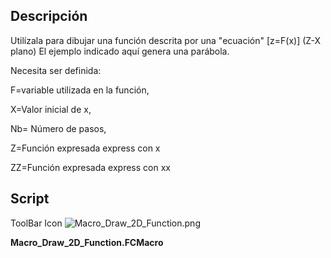 <languages/>
{{Macro/es
|Name=Draw 2D Function
|Translate=Draw 2D Function
|Icon=Macro_Draw_2D_Function.png
|Description= Utilízala para dibujar una función descrita por una "ecuación" [z=F(x)] (Z-X plano)
|Author=unknown
|Version=1.0
|Date=2011-08-01
|FCVersion=All
|Download=[https://www.freecad.org/wiki/images/3/36/Macro_Draw_2D_Function.png ToolBar Icon]
}}

==Descripción==
Utilízala para dibujar una función descrita por una "ecuación" [z=F(x)] (Z-X plano) El ejemplo indicado aquí genera una parábola.

Necesita ser definida:

F=variable utilizada en la función,

X=Valor inicial de x,

Nb= Número de pasos,

Z=Función expresada  express con x 

ZZ=Función expresada  express con xx

==Script==

ToolBar Icon [[Image:Macro_Draw_2D_Function.png]]

'''Macro_Draw_2D_Function.FCMacro'''

{{MacroCode|code=

# F = variable used in the function,
# X = initial value of x,
# Nb = Number of step,
# Z = function express with x
# ZZ = function express with xx

import FreeCAD, FreeCADGui, Part
import math
F=800
X=-500
Nb=10
Step=1000/Nb
Y=0
for I in range(Nb):
	XX=X+Step 
 	Z=X*X/(4*F)
 	ZZ=XX*XX/(4*F)
 	if I==0:
 		print( "Le test est vrai !")
 		nomme=Part.makeLine((X,Y,Z),(XX,Y,ZZ))
 		WWire=Part.Wire([nomme])
 	else :
 		print( "Le test est 2 !")
 		nomme=Part.makeLine((X,Y,Z),(XX,Y,ZZ))		
 		WWire=Part.Wire([WWire,nomme])
 	X=XX 
 
Part.show(WWire)

}}